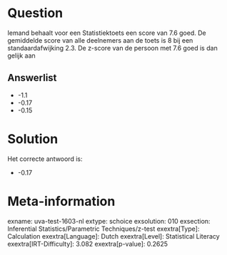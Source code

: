 Question
========

Iemand behaalt voor een Statistiektoets een score van 7.6 goed. De
gemiddelde score van alle deelnemers aan de toets is 8 bij een
standaardafwijking 2.3. De z-score van de persoon met 7.6 goed is dan
gelijk aan

Answerlist
----------

* -1.1
* -0.17
* -0.15

Solution
========

Het correcte antwoord is: 

* -0.17

Meta-information
================
exname: uva-test-1603-nl
extype: schoice
exsolution: 010
exsection: Inferential Statistics/Parametric Techniques/z-test
exextra[Type]: Calculation
exextra[Language]: Dutch
exextra[Level]: Statistical Literacy
exextra[IRT-Difficulty]: 3.082
exextra[p-value]: 0.2625
